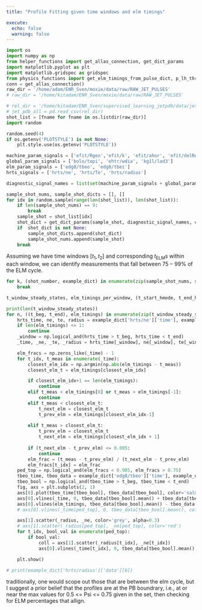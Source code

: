 ```yaml
---
title: "Profile Fitting given time windows and elm timings"

execute: 
  echo: false
  warning: false
---
```




```python
import os 
import numpy as np
from helper_functions import get_allas_connection, get_dict_params
import matplotlib.pyplot as plt 
import matplotlib.gridspec as gridspec
from physics_functions import get_elm_timings_from_pulse_dict, p_lh_threshold_martin_scaling_from_pulse_dict, find_steady_state_windows
conn = get_allas_connection()
raw_dir = '/home/adam/ENR_Sven/moxie/data/raw/RAW_JET_PULSES'
# raw_dir = '/home/kitadam/ENR_Sven/moxie/data/raw/RAW_JET_PULSES'

# rel_dir = '/home/kitadam/ENR_Sven/supervised_learning_jetpdb/data/jet-all-full.csv'
# jet_pdb_all = pd.read_csv(rel_dir)
shot_list = [fname for fname in os.listdir(raw_dir)]
import random 

random.seed(4)
if os.getenv('PLOTSTYLE') is not None: 
    plt.style.use(os.getenv('PLOTSTYLE'))

machine_param_signals = ['efit/Rgeo','efit/k', 'efit/ahor', 'efit/delRoben', 'efit/delRuntn', 'efit/Vol', 'gas/D_tot', 'magn/IpiFP', 'magn/q95',  'magn/BTF', 'power/PNBI_TOT', 'power/P_OH', 'power/PICR_TOT']
global_param_signals = ['bolo/topi', 'ehtr/wdia', 'kg1l/lad3'] 
elm_param_signals = ['edg8/tbeo', 'edg8/tbei']
hrts_signals = ['hrts/ne', 'hrts/Te', 'hrts/radius']

diagnostic_signal_names = list(set(machine_param_signals + global_param_signals + elm_param_signals + hrts_signals))

sample_shot_nums, sample_shot_dicts = [], []
for idx in random.sample(range(len(shot_list)), len(shot_list)): 
    if len(sample_shot_nums) == 9: 
        break 
    sample_shot = shot_list[idx]
    shot_dict = get_dict_params(sample_shot, diagnostic_signal_names, conn)
    if  shot_dict is not None: 
        sample_shot_dicts.append(shot_dict)
        sample_shot_nums.append(sample_shot)
    break 
```

Assuming we have time windows $[t_1, t_2]$ and corresponding $t_\text{ELM}\text{s}$ within each window, we can identify measurements that fall between $75-99\%$ of the ELM cycle.

```python

for k, (shot_number, example_dict) in enumerate(zip(sample_shot_nums, sample_shot_dicts)): 
    break 

t_window_steady_states, elm_timings_per_window, (t_start_hmode, t_end_hmode) = get_elm_timings_from_pulse_dict(example_dict)

print(len(t_window_steady_states))
for n, ((t_beg, t_end), elm_timings) in enumerate(zip(t_window_steady_states, elm_timings_per_window)): 
    hrts_time, ne, te, radius = example_dict['hrts/ne']['time'], example_dict['hrts/ne']['data'], example_dict['hrts/Te']['data'], example_dict['hrts/radius']['data']
    if len(elm_timings) <= 1: 
        continue 
    _window = np.logical_and(hrts_time > t_beg, hrts_time < t_end)
    _time, _ne, _te, _radius = hrts_time[_window], ne[_window], te[_window], radius[_window]

    elm_fracs = np.zeros_like(_time) - 1
    for t_idx, t_meas in enumerate(_time):
        closest_elm_idx = np.argmin(np.abs(elm_timings - t_meas))
        closest_elm_t = elm_timings[closest_elm_idx]

        if closest_elm_idx+1 == len(elm_timings): 
            continue 
        elif t_meas < elm_timings[0] or t_meas > elm_timings[-1]:
            continue 
        elif t_meas < closest_elm_t: 
            t_next_elm = closest_elm_t
            t_prev_elm = elm_timings[closest_elm_idx-1]
        
        elif t_meas > closest_elm_t: 
            t_prev_elm = closest_elm_t 
            t_next_elm = elm_timings[closest_elm_idx + 1]
        
        if (t_next_elm - t_prev_elm) <= 0.005: 
            continue 
        elm_frac = (t_meas - t_prev_elm) / (t_next_elm - t_prev_elm)
        elm_fracs[t_idx] = elm_frac
    ped_top = np.logical_and(elm_fracs < 0.985, elm_fracs > 0.75)
    tbeo_time, tbeo_data = example_dict['edg8/tbeo']['time'], example_dict['edg8/tbeo']['data']
    tbeo_bool = np.logical_and(tbeo_time > t_beg, tbeo_time < t_end)
    fig, axs = plt.subplots(2, 1)
    axs[0].plot(tbeo_time[tbeo_bool], tbeo_data[tbeo_bool], color='salmon')
    axs[0].vlines(_time, 0, tbeo_data[tbeo_bool].mean() + tbeo_data[tbeo_bool].std(), color='grey', ls='--')
    axs[0].vlines(elm_timings, tbeo_data[tbeo_bool].mean() - tbeo_data[tbeo_bool].std(), tbeo_data[tbeo_bool].mean() +2*tbeo_data[tbeo_bool].std(), color='black')
    # axs[0].vlines(_time[ped_top], 0, tbeo_data[tbeo_bool].mean(), color='red', zorder=20)

    axs[1].scatter(_radius, _ne, color='grey', alpha=0.3)
    # axs[1].scatter(_radius[ped_top], _ne[ped_top], color='red')
    for t_idx, bool_val in enumerate(ped_top): 
        if bool_val: 
            coll = axs[1].scatter(_radius[t_idx], _ne[t_idx])
            axs[0].vlines(_time[t_idx], 0, tbeo_data[tbeo_bool].mean() +tbeo_data[tbeo_bool].std(), zorder=20, color=coll.get_facecolor())

    plt.show()

# print(example_dict['hrts/radius']['data'][0])
```

traditionally, one would scope out those that are between the elm cycle, but I suggest a prior belief that the profiles are at the PB boundrary, i.e., at or near the max values for 0.5 <= Psi <= 0.75 given in the set, then checking for ELM percentages that allign. 